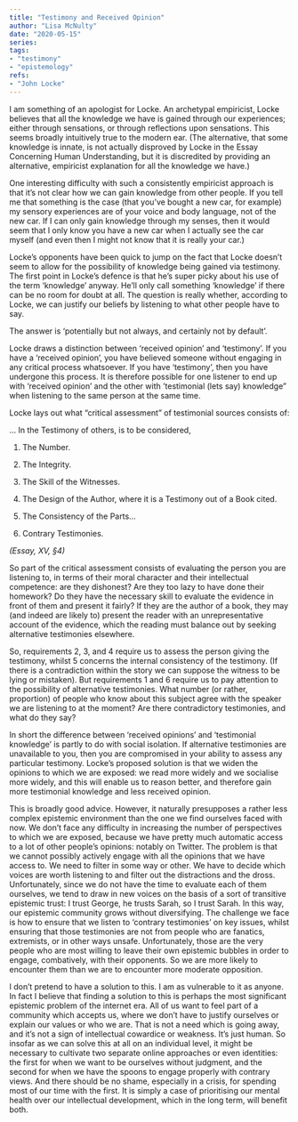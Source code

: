 ```yaml
---  
title: "Testimony and Received Opinion"  
author: "Lisa McNulty"  
date: "2020-05-15"  
series:  
tags:
- "testimony"
- "epistemology"
refs:
- "John Locke"
---
```



I am something of an apologist for Locke. An archetypal empiricist, Locke believes that all the knowledge we have is gained through our experiences; either through sensations, or through reflections upon sensations. This seems broadly intuitively true to the modern ear. (The alternative, that some knowledge is innate, is not actually disproved by Locke in the Essay Concerning Human Understanding, but it is discredited by providing an alternative, empiricist explanation for all the knowledge we have.)

One interesting difficulty with such a consistently empiricist approach is that it’s not clear how we can gain knowledge from other people. If you tell me that something is the case (that you’ve bought a new car, for example) my sensory experiences are of your voice and body language, not of the new car. If I can only gain knowledge through my senses, then it would seem that I only know you have a new car when I actually see the car myself (and even then I might not know that it is really your car.)

Locke’s opponents have been quick to jump on the fact that Locke doesn’t seem to allow for the possibility of knowledge being gained via testimony. The first point in Locke’s defence is that he’s super picky about his use of the term ‘knowledge’ anyway. He’ll only call something ‘knowledge’ if there can be no room for doubt at all. The question is really whether, according to Locke, we can justify our beliefs by listening to what other people have to say.

The answer is ‘potentially but not always, and certainly not by default’.

Locke draws a distinction between ‘received opinion’ and ‘testimony’. If you have a ‘received opinion’, you have believed someone without engaging in any critical process whatsoever. If you have ‘testimony’, then you have undergone this process. It is therefore possible for one listener to end up with ‘received opinion’ and the other with ‘testimonial (lets say) knowledge” when listening to the same person at the same time.

Locke lays out what “critical assessment” of testimonial sources consists of:

... In the Testimony of others, is to be considered,

1. The Number.

2. The Integrity.

3. The Skill of the Witnesses.

4. The Design of the Author, where it is a Testimony out of a Book cited.

5. The Consistency of the Parts…

6. Contrary Testimonies.

*(Essay, XV, §4)*

So part of the critical assessment consists of evaluating the person you are listening to, in terms of their moral character and their intellectual competence: are they dishonest? Are they too lazy to have done their homework? Do they have the necessary skill to evaluate the evidence in front of them and present it fairly? If they are the author of a book, they may (and indeed are likely to) present the reader with an unrepresentative account of the evidence, which the reading must balance out by seeking alternative testimonies elsewhere.

So, requirements 2, 3, and 4 require us to assess the person giving the testimony, whilst 5 concerns the internal consistency of the testimony. (If there is a contradiction within the story we can suppose the witness to be lying or mistaken). But requirements 1 and 6 require us to pay attention to the possibility of alternative testimonies. What number (or rather, proportion) of people who know about this subject agree with the speaker we are listening to at the moment? Are there contradictory testimonies, and what do they say?

In short the difference between ‘received opinions’ and ‘testimonial knowledge’ is partly to do with social isolation. If alternative testimonies are unavailable to you, then you are compromised in your ability to assess any particular testimony. Locke’s proposed solution is that we widen the opinions to which we are exposed: we read more widely and we socialise more widely, and this will enable us to reason better, and therefore gain more testimonial knowledge and less received opinion.

This is broadly good advice. However, it naturally presupposes a rather less complex epistemic environment than the one we find ourselves faced with now. We don’t face any difficulty in increasing the number of perspectives to which we are exposed, because we have pretty much automatic access to a lot of other people’s opinions: notably on Twitter. The problem is that we cannot possibly actively engage with all the opinions that we have access to. We need to filter in some way or other. We have to decide which voices are worth listening to and filter out the distractions and the dross. Unfortunately, since we do not have the time to evaluate each of them ourselves, we tend to draw in new voices on the basis of a sort of transitive epistemic trust: I trust George, he trusts Sarah, so I trust Sarah. In this way, our epistemic community grows without diversifying. The challenge we face is how to ensure that we listen to ‘contrary testimonies’ on key issues, whilst ensuring that those testimonies are not from people who are fanatics, extremists, or in other ways unsafe. Unfortunately, those are the very people who are most willing to leave their own epistemic bubbles in order to engage, combatively, with their opponents. So we are more likely to encounter them than we are to encounter more moderate opposition.

I don’t pretend to have a solution to this. I am as vulnerable to it as anyone. In fact I believe that finding a solution to this is perhaps the most significant epistemic problem of the internet era. All of us want to feel part of a community which accepts us, where we don’t have to justify ourselves or explain our values or who we are. That is not a need which is going away, and it’s not a sign of intellectual cowardice or weakness. It’s just human. So insofar as we can solve this at all on an individual level, it might be necessary to cultivate two separate online approaches or even identities: the first for when we want to be ourselves without judgment, and the second for when we have the spoons to engage properly with contrary views. And there should be no shame, especially in a crisis, for spending most of our time with the first. It is simply a case of prioritising our mental health over our intellectual development, which in the long term, will benefit both.